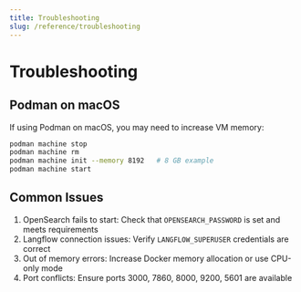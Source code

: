 ```yaml
---
title: Troubleshooting
slug: /reference/troubleshooting
---
```


# Troubleshooting

## Podman on macOS

If using Podman on macOS, you may need to increase VM memory:

```bash
podman machine stop
podman machine rm
podman machine init --memory 8192   # 8 GB example
podman machine start
```

## Common Issues

1. OpenSearch fails to start: Check that `OPENSEARCH_PASSWORD` is set and meets requirements
2. Langflow connection issues: Verify `LANGFLOW_SUPERUSER` credentials are correct
3. Out of memory errors: Increase Docker memory allocation or use CPU-only mode
4. Port conflicts: Ensure ports 3000, 7860, 8000, 9200, 5601 are available
